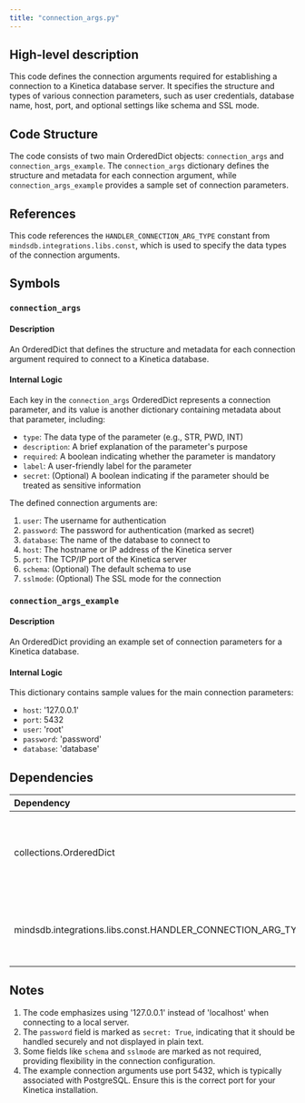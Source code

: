 ```yaml
---
title: "connection_args.py"
---
```


## High-level description
This code defines the connection arguments required for establishing a connection to a Kinetica database server. It specifies the structure and types of various connection parameters, such as user credentials, database name, host, port, and optional settings like schema and SSL mode.

## Code Structure
The code consists of two main OrderedDict objects: `connection_args` and `connection_args_example`. The `connection_args` dictionary defines the structure and metadata for each connection argument, while `connection_args_example` provides a sample set of connection parameters.

## References
This code references the `HANDLER_CONNECTION_ARG_TYPE` constant from `mindsdb.integrations.libs.const`, which is used to specify the data types of the connection arguments.

## Symbols

### `connection_args`
#### Description
An OrderedDict that defines the structure and metadata for each connection argument required to connect to a Kinetica database.

#### Internal Logic
Each key in the `connection_args` OrderedDict represents a connection parameter, and its value is another dictionary containing metadata about that parameter, including:
- `type`: The data type of the parameter (e.g., STR, PWD, INT)
- `description`: A brief explanation of the parameter's purpose
- `required`: A boolean indicating whether the parameter is mandatory
- `label`: A user-friendly label for the parameter
- `secret`: (Optional) A boolean indicating if the parameter should be treated as sensitive information

The defined connection arguments are:
1. `user`: The username for authentication
2. `password`: The password for authentication (marked as secret)
3. `database`: The name of the database to connect to
4. `host`: The hostname or IP address of the Kinetica server
5. `port`: The TCP/IP port of the Kinetica server
6. `schema`: (Optional) The default schema to use
7. `sslmode`: (Optional) The SSL mode for the connection

### `connection_args_example`
#### Description
An OrderedDict providing an example set of connection parameters for a Kinetica database.

#### Internal Logic
This dictionary contains sample values for the main connection parameters:
- `host`: '127.0.0.1'
- `port`: 5432
- `user`: 'root'
- `password`: 'password'
- `database`: 'database'

## Dependencies
| Dependency | Purpose |
|:-----------|:--------|
| collections.OrderedDict | Used to create ordered dictionaries for connection arguments |
| mindsdb.integrations.libs.const.HANDLER_CONNECTION_ARG_TYPE | Provides constants for specifying argument types |

## Notes
1. The code emphasizes using '127.0.0.1' instead of 'localhost' when connecting to a local server.
2. The `password` field is marked as `secret: True`, indicating that it should be handled securely and not displayed in plain text.
3. Some fields like `schema` and `sslmode` are marked as not required, providing flexibility in the connection configuration.
4. The example connection arguments use port 5432, which is typically associated with PostgreSQL. Ensure this is the correct port for your Kinetica installation.